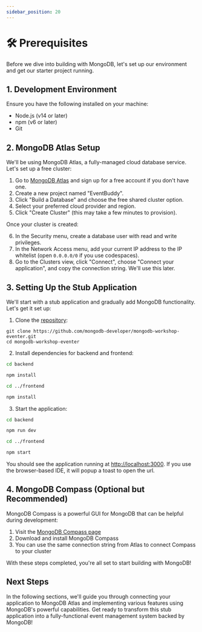 ```yaml
---
sidebar_position: 20
---
```



# 🛠️ Prerequisites 

Before we dive into building with MongoDB, let's set up our environment and get our starter project running.

## 1. Development Environment

Ensure you have the following installed on your machine:

- Node.js (v14 or later)
- npm (v6 or later)
- Git

## 2. MongoDB Atlas Setup

We'll be using MongoDB Atlas, a fully-managed cloud database service. Let's set up a free cluster:

1. Go to [MongoDB Atlas](https://www.mongodb.com/cloud/atlas) and sign up for a free account if you don't have one.
2. Create a new project named "EventBuddy".
3. Click "Build a Database" and choose the free shared cluster option.
4. Select your preferred cloud provider and region.
5. Click "Create Cluster" (this may take a few minutes to provision).

Once your cluster is created:

6. In the Security menu, create a database user with read and write privileges.
7. In the Network Access menu, add your current IP address to the IP whitelist (open `0.0.0.0/0` if you use codespaces).
8. Go to the Clusters view, click "Connect", choose "Connect your application", and copy the connection string. We'll use this later.

## 3. Setting Up the Stub Application

We'll start with a stub application and gradually add MongoDB functionality. Let's get it set up:

1. Clone the [repository](https://github.com/mongodb-developer/mongodb-workshop-eventer.git):
```
git clone https://github.com/mongodb-developer/mongodb-workshop-eventer.git
cd mongodb-workshop-eventer
```


2. Install dependencies for backend and frontend:
```bash
cd backend
```

```bash
npm install
```

```bash
cd ../frontend
```

```bash
npm install
```


3. Start the application:
```bash
cd backend
```

```bash
npm run dev
```

```bash
cd ../frontend
```

```bash
npm start
```


You should see the application running at [http://localhost:3000](http://localhost:3000). If you use the browser-based IDE, it will popup a toast to open the url.

## 4. MongoDB Compass (Optional but Recommended)

MongoDB Compass is a powerful GUI for MongoDB that can be helpful during development:

1. Visit the [MongoDB Compass page](https://www.mongodb.com/try/download/compass)
2. Download and install MongoDB Compass
3. You can use the same connection string from Atlas to connect Compass to your cluster

With these steps completed, you're all set to start building with MongoDB!

## Next Steps

In the following sections, we'll guide you through connecting your application to MongoDB Atlas and implementing various features using MongoDB's powerful capabilities. Get ready to transform this stub application into a fully-functional event management system backed by MongoDB!